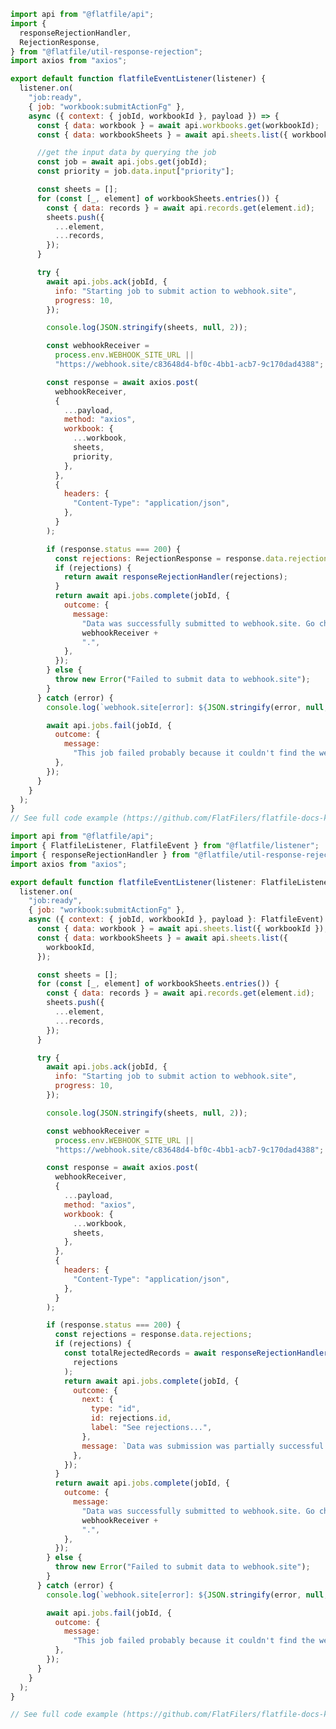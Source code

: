<CodeGroup>

```js listener.js
import api from "@flatfile/api";
import {
  responseRejectionHandler,
  RejectionResponse,
} from "@flatfile/util-response-rejection";
import axios from "axios";

export default function flatfileEventListener(listener) {
  listener.on(
    "job:ready",
    { job: "workbook:submitActionFg" },
    async ({ context: { jobId, workbookId }, payload }) => {
      const { data: workbook } = await api.workbooks.get(workbookId);
      const { data: workbookSheets } = await api.sheets.list({ workbookId });

      //get the input data by querying the job
      const job = await api.jobs.get(jobId);
      const priority = job.data.input["priority"];

      const sheets = [];
      for (const [_, element] of workbookSheets.entries()) {
        const { data: records } = await api.records.get(element.id);
        sheets.push({
          ...element,
          ...records,
        });
      }

      try {
        await api.jobs.ack(jobId, {
          info: "Starting job to submit action to webhook.site",
          progress: 10,
        });

        console.log(JSON.stringify(sheets, null, 2));

        const webhookReceiver =
          process.env.WEBHOOK_SITE_URL ||
          "https://webhook.site/c83648d4-bf0c-4bb1-acb7-9c170dad4388"; //update this

        const response = await axios.post(
          webhookReceiver,
          {
            ...payload,
            method: "axios",
            workbook: {
              ...workbook,
              sheets,
              priority,
            },
          },
          {
            headers: {
              "Content-Type": "application/json",
            },
          }
        );

        if (response.status === 200) {
          const rejections: RejectionResponse = response.data.rejections;
          if (rejections) {
            return await responseRejectionHandler(rejections);
          }
          return await api.jobs.complete(jobId, {
            outcome: {
              message:
                "Data was successfully submitted to webhook.site. Go check it out at " +
                webhookReceiver +
                ".",
            },
          });
        } else {
          throw new Error("Failed to submit data to webhook.site");
        }
      } catch (error) {
        console.log(`webhook.site[error]: ${JSON.stringify(error, null, 2)}`);

        await api.jobs.fail(jobId, {
          outcome: {
            message:
              "This job failed probably because it couldn't find the webhook.site URL.",
          },
        });
      }
    }
  );
}
// See full code example (https://github.com/FlatFilers/flatfile-docs-kitchen-sink/blob/main/javascript/shared/workbook_submit.js)
```

```js listener.ts
import api from "@flatfile/api";
import { FlatfileListener, FlatfileEvent } from "@flatfile/listener";
import { responseRejectionHandler } from "@flatfile/util-response-rejection";
import axios from "axios";

export default function flatfileEventListener(listener: FlatfileListener) {
  listener.on(
    "job:ready",
    { job: "workbook:submitActionFg" },
    async ({ context: { jobId, workbookId }, payload }: FlatfileEvent) => {
      const { data: workbook } = await api.sheets.list({ workbookId });
      const { data: workbookSheets } = await api.sheets.list({
        workbookId,
      });

      const sheets = [];
      for (const [_, element] of workbookSheets.entries()) {
        const { data: records } = await api.records.get(element.id);
        sheets.push({
          ...element,
          ...records,
        });
      }

      try {
        await api.jobs.ack(jobId, {
          info: "Starting job to submit action to webhook.site",
          progress: 10,
        });

        console.log(JSON.stringify(sheets, null, 2));

        const webhookReceiver =
          process.env.WEBHOOK_SITE_URL ||
          "https://webhook.site/c83648d4-bf0c-4bb1-acb7-9c170dad4388"; //update this

        const response = await axios.post(
          webhookReceiver,
          {
            ...payload,
            method: "axios",
            workbook: {
              ...workbook,
              sheets,
            },
          },
          {
            headers: {
              "Content-Type": "application/json",
            },
          }
        );

        if (response.status === 200) {
          const rejections = response.data.rejections;
          if (rejections) {
            const totalRejectedRecords = await responseRejectionHandler(
              rejections
            );
            return await api.jobs.complete(jobId, {
              outcome: {
                next: {
                  type: "id",
                  id: rejections.id,
                  label: "See rejections...",
                },
                message: `Data was submission was partially successful. ${totalRejectedRecords} record(s) were rejected.`,
              },
            });
          }
          return await api.jobs.complete(jobId, {
            outcome: {
              message:
                "Data was successfully submitted to webhook.site. Go check it out at " +
                webhookReceiver +
                ".",
            },
          });
        } else {
          throw new Error("Failed to submit data to webhook.site");
        }
      } catch (error) {
        console.log(`webhook.site[error]: ${JSON.stringify(error, null, 2)}`);

        await api.jobs.fail(jobId, {
          outcome: {
            message:
              "This job failed probably because it couldn't find the webhook.site URL.",
          },
        });
      }
    }
  );
}

// See full code example (https://github.com/FlatFilers/flatfile-docs-kitchen-sink/blob/main/typescript/shared/workbook_submit.ts)
```

</CodeGroup>
